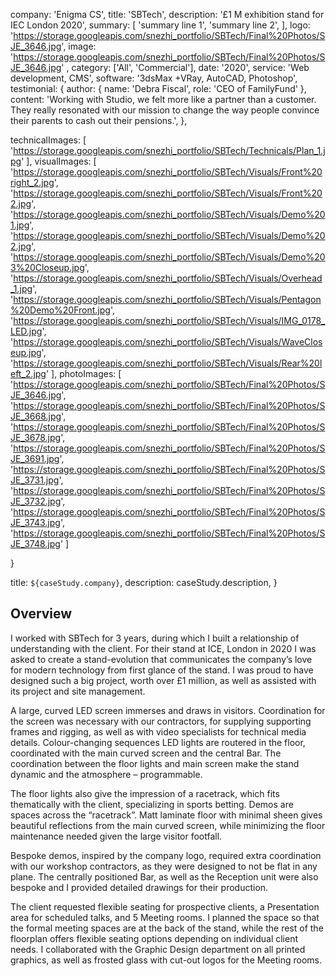 

  company: 'Enigma CS',
  title: 'SBTech',
  description:
    '£1 M exhibition stand for IEC London 2020',
  summary: [
    'summary line 1',
    'summary line 2',
  ],
  logo: 'https://storage.googleapis.com/snezhi_portfolio/SBTech/Final%20Photos/SJE_3646.jpg',
  image: 'https://storage.googleapis.com/snezhi_portfolio/SBTech/Final%20Photos/SJE_3646.jpg' ,
  category: ['All', 'Commercial'],
  date: '2020',
  service: 'Web development, CMS',
  software: '3dsMax +VRay, AutoCAD, Photoshop',
  testimonial: {
    author: { name: 'Debra Fiscal', role: 'CEO of FamilyFund' },
    content:
      'Working with Studio, we felt more like a partner than a customer. They really resonated with our mission to change the way people convince their parents to cash out their pensions.',
  },

  technicalImages: [
    'https://storage.googleapis.com/snezhi_portfolio/SBTech/Technicals/Plan_1.jpg'
  ],
  visualImages: [
    'https://storage.googleapis.com/snezhi_portfolio/SBTech/Visuals/Front%20right_2.jpg',
    'https://storage.googleapis.com/snezhi_portfolio/SBTech/Visuals/Front%202.jpg',
    'https://storage.googleapis.com/snezhi_portfolio/SBTech/Visuals/Demo%201.jpg',
    'https://storage.googleapis.com/snezhi_portfolio/SBTech/Visuals/Demo%202.jpg',
    'https://storage.googleapis.com/snezhi_portfolio/SBTech/Visuals/Demo%203%20Closeup.jpg',
    'https://storage.googleapis.com/snezhi_portfolio/SBTech/Visuals/Overhead_1.jpg',
    'https://storage.googleapis.com/snezhi_portfolio/SBTech/Visuals/Pentagon%20Demo%20Front.jpg',
    'https://storage.googleapis.com/snezhi_portfolio/SBTech/Visuals/IMG_0178_LED.jpg',
    'https://storage.googleapis.com/snezhi_portfolio/SBTech/Visuals/WaveCloseup.jpg',
    'https://storage.googleapis.com/snezhi_portfolio/SBTech/Visuals/Rear%20left_2.jpg'
  ],
  photoImages: [
    'https://storage.googleapis.com/snezhi_portfolio/SBTech/Final%20Photos/SJE_3646.jpg',
    'https://storage.googleapis.com/snezhi_portfolio/SBTech/Final%20Photos/SJE_3668.jpg',
    'https://storage.googleapis.com/snezhi_portfolio/SBTech/Final%20Photos/SJE_3678.jpg',
    'https://storage.googleapis.com/snezhi_portfolio/SBTech/Final%20Photos/SJE_3691.jpg',
    'https://storage.googleapis.com/snezhi_portfolio/SBTech/Final%20Photos/SJE_3731.jpg',
    'https://storage.googleapis.com/snezhi_portfolio/SBTech/Final%20Photos/SJE_3732.jpg',
    'https://storage.googleapis.com/snezhi_portfolio/SBTech/Final%20Photos/SJE_3743.jpg',
    'https://storage.googleapis.com/snezhi_portfolio/SBTech/Final%20Photos/SJE_3748.jpg'
  ]

}

  title: `${caseStudy.company}`,
  description: caseStudy.description,
}

## Overview

I worked with SBTech for 3 years, during which I built a relationship of understanding with the client. For their stand at ICE, London in 2020 I was asked to create a stand-evolution that communicates the company’s love for modern technology from first glance of the stand.
I was proud to have designed such a big project, worth over £1 million, as well as assisted with its project and site management.

A large, curved LED screen immerses and draws in visitors. Coordination for the screen was necessary with our contractors, for supplying supporting frames and rigging, as well as with video specialists for technical media details.
Colour-changing sequences LED lights are routered in the floor, coordinated with the main curved screen and the central Bar. The coordination between the floor lights and main screen make the stand dynamic and the atmosphere – programmable.

The floor lights also give the impression of a racetrack, which fits thematically with the client, specializing in sports betting. Demos are spaces across the “racetrack”.
Matt laminate floor with minimal sheen gives beautiful reflections from the main curved screen, while minimizing the floor maintenance needed given the large visitor footfall.

Bespoke demos, inspired by the company logo, required extra coordination with our workshop contractors, as they were designed to not be flat in any plane. The centrally positioned Bar, as well as the Reception unit were also bespoke and I provided detailed drawings for their production.

The client requested flexible seating for prospective clients, a Presentation area for scheduled talks, and 5 Meeting rooms. I planned the space so that the formal meeting spaces are at the back of the stand, while the rest of the floorplan offers flexible seating options depending on individual client needs. 
I collaborated with the Graphic Design department on all printed graphics, as well as frosted glass with cut-out logos for the Meeting rooms.
